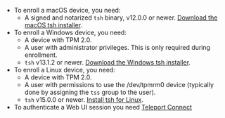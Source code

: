 - To enroll a macOS device, you need:
  - A signed and notarized `tsh` binary, v12.0.0 or newer.
    [Download the macOS tsh installer](../../get-started/download-install/installation.mdx).
- To enroll a Windows device, you need:
  - A device with TPM 2.0.
  - A user with administrator privileges. This is only required during enrollment.
  - `tsh` v13.1.2 or newer. [Download the Windows tsh installer](../../get-started/download-install/installation.mdx).
- To enroll a Linux device, you need:
  - A device with TPM 2.0.
  - A user with permissions to use the /dev/tpmrm0 device (typically done by
    assigning the `tss` group to the user).
  - `tsh` v15.0.0 or newer. [Install tsh for Linux](../../get-started/download-install/installation.mdx).
- To authenticate a Web UI session you need [Teleport Connect](
  ../../connect-your-client/teleport-connect.mdx#installation--upgrade)

